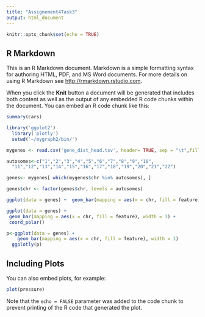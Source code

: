 ```yaml
---
title: "Assignement4Task3"
output: html_document
---
```


```r
knitr::opts_chunk$set(echo = TRUE)
```

## R Markdown

This is an R Markdown document. Markdown is a simple formatting syntax for authoring HTML, PDF, and MS Word documents. For more details on using R Markdown see <http://rmarkdown.rstudio.com>.

When you click the **Knit** button a document will be generated that includes both content as well as the output of any embedded R code chunks within the document. You can embed an R code chunk like this:

```r
summary(cars)
```

```r
library('ggplot2')
  library('plotly')
  setwd('~/mygraph2/bin/')  
```

```r
mygenes <- read.csv('gene_dist_head.tsv', header= TRUE, sep = "\t",fill = TRUE) 
```

```r
autosomes<-c("1","2","3","4","5","6","7","8","9","10",
  "11","12","13","14","15","16","17","18","19","20","21","22")  
```

```r
genes<- mygenes[ which(mygenes$chr %in% autosomes), ]
```

```r
genes$chr <- factor(genes$chr, levels = autosomes) 
```

```r
ggplot(data = genes) +  geom_bar(mapping = aes(x = chr, fill = feature), width = 1)
```

```r
ggplot(data = genes) +
 geom_bar(mapping = aes(x = chr, fill = feature), width = 1) +
 coord_polar()
```

```r
p<-ggplot(data = genes) + 
    geom_bar(mapping = aes(x = chr, fill = feature), width = 1) 
  ggplotly(p)
```

## Including Plots

You can also embed plots, for example:

```r
plot(pressure)
```

Note that the `echo = FALSE` parameter was added to the code chunk to prevent printing of the R code that generated the plot.
